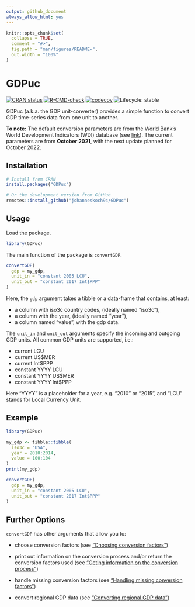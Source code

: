 ```yaml
---
output: github_document
always_allow_html: yes
---
```


<!-- README.md is generated from README.Rmd. Please edit that file -->

```r
knitr::opts_chunk$set(
  collapse = TRUE,
  comment = "#>",
  fig.path = "man/figures/README-",
  out.width = "100%"
)
```

# GDPuc

<!-- badges: start -->

[![CRAN status](https://www.r-pkg.org/badges/version/GDPuc)](https://CRAN.R-project.org/package=GDPuc) [![R-CMD-check](https://github.com/johanneskoch94/GDPuc/actions/workflows/R-CMD-check.yaml/badge.svg)](https://github.com/johanneskoch94/GDPuc/actions/workflows/R-CMD-check.yaml) [![codecov](https://codecov.io/gh/johanneskoch94/GDPuc/branch/main/graph/badge.svg?token=3GHXFQXARX)](https://app.codecov.io/gh/johanneskoch94/GDPuc) ![Lifecycle: stable](https://img.shields.io/badge/lifecycle-stable-brightgreen.svg)

<!-- badges: end -->

GDPuc (a.k.a. the GDP unit-converter) provides a simple function to convert GDP time-series data from one unit to another.

**To note:** The default conversion parameters are from the World Bank's World Development Indicators (WDI) database (see [link](https://databank.worldbank.org/source/world-development-indicators)). The current parameters are from **October 2021**, with the next update planned for October 2022.

## Installation

```r
# Install from CRAN
install.packages("GDPuc")

# Or the development version from GitHub
remotes::install_github("johanneskoch94/GDPuc")
```

## Usage

Load the package.

```r
library(GDPuc)
```

The main function of the package is `convertGDP`.

```r
convertGDP(
  gdp = my_gdp, 
  unit_in = "constant 2005 LCU", 
  unit_out = "constant 2017 Int$PPP"
)
```

Here, the `gdp` argument takes a tibble or a data-frame that contains, at least:

-   a column with iso3c country codes, (ideally named "iso3c"),
-   a column with the year, (ideally named "year"),
-   a column named "value", with the gdp data.

The `unit_in` and `unit_out` arguments specify the incoming and outgoing GDP units. All common GDP units are supported, i.e.:

-   current LCU
-   current US$MER
-   current Int$PPP
-   constant YYYY LCU
-   constant YYYY US$MER
-   constant YYYY Int$PPP

Here "YYYY" is a placeholder for a year, e.g. "2010" or "2015", and "LCU" stands for Local Currency Unit.

## Example

```r
library(GDPuc)

my_gdp <- tibble::tibble(
  iso3c = "USA", 
  year = 2010:2014, 
  value = 100:104
)
print(my_gdp)

convertGDP(
  gdp = my_gdp, 
  unit_in = "constant 2005 LCU", 
  unit_out = "constant 2017 Int$PPP"
)
```

## Further Options

`convertGDP` has other arguments that allow you to:

-   choose conversion factors (see ["Choosing conversion factors"](https://johanneskoch94.github.io/GDPuc/articles/source.html))

-   print out information on the conversion process and/or return the conversion factors used (see ["Geting information on the conversion process"](https://johanneskoch94.github.io/GDPuc/articles/verbose.html))

-   handle missing conversion factors (see ["Handling missing conversion factors"](https://johanneskoch94.github.io/GDPuc/articles/handle_NAs.html))

-   convert regional GDP data (see ["Converting regional GDP data"](https://johanneskoch94.github.io/GDPuc/articles/with_regions.html))
